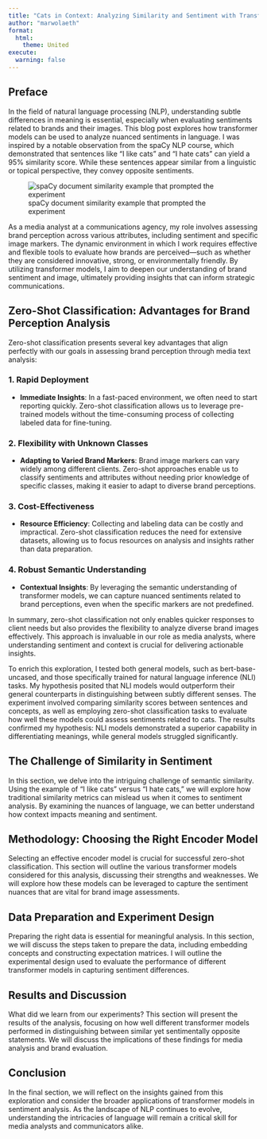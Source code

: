 ```yaml
---
title: "Cats in Context: Analyzing Similarity and Sentiment with Transformer Models"
author: "marwolaeth"
format:
  html:
    theme: United
execute: 
  warning: false
---
```


## Preface

In the field of natural language processing (NLP), understanding subtle differences in meaning is essential, especially when evaluating sentiments related to brands and their images. This blog post explores how transformer models can be used to analyze nuanced sentiments in language. I was inspired by a notable observation from the spaCy NLP course, which demonstrated that sentences like "I like cats" and "I hate cats" can yield a 95% similarity score. While these sentences appear similar from a linguistic or topical perspective, they convey opposite sentiments.

![spaCy document similarity example that prompted the experiment](assets/spacy-cats.png)

As a media analyst at a communications agency, my role involves assessing brand perception across various attributes, including sentiment and specific image markers. The dynamic environment in which I work requires effective and flexible tools to evaluate how brands are perceived—such as whether they are considered innovative, strong, or environmentally friendly. By utilizing transformer models, I aim to deepen our understanding of brand sentiment and image, ultimately providing insights that can inform strategic communications.

## Zero-Shot Classification: Advantages for Brand Perception Analysis

Zero-shot classification presents several key advantages that align perfectly with our goals in assessing brand perception through media text analysis:

### 1. **Rapid Deployment**
- **Immediate Insights**: In a fast-paced environment, we often need to start reporting quickly. Zero-shot classification allows us to leverage pre-trained models without the time-consuming process of collecting labeled data for fine-tuning.

### 2. **Flexibility with Unknown Classes**
- **Adapting to Varied Brand Markers**: Brand image markers can vary widely among different clients. Zero-shot approaches enable us to classify sentiments and attributes without needing prior knowledge of specific classes, making it easier to adapt to diverse brand perceptions.

### 3. **Cost-Effectiveness**
- **Resource Efficiency**: Collecting and labeling data can be costly and impractical. Zero-shot classification reduces the need for extensive datasets, allowing us to focus resources on analysis and insights rather than data preparation.

### 4. **Robust Semantic Understanding**
- **Contextual Insights**: By leveraging the semantic understanding of transformer models, we can capture nuanced sentiments related to brand perceptions, even when the specific markers are not predefined.

In summary, zero-shot classification not only enables quicker responses to client needs but also provides the flexibility to analyze diverse brand images effectively. This approach is invaluable in our role as media analysts, where understanding sentiment and context is crucial for delivering actionable insights.

To enrich this exploration, I tested both general models, such as bert-base-uncased, and those specifically trained for natural language inference (NLI) tasks. My hypothesis posited that NLI models would outperform their general counterparts in distinguishing between subtly different senses. The experiment involved comparing similarity scores between sentences and concepts, as well as employing zero-shot classification tasks to evaluate how well these models could assess sentiments related to cats. The results confirmed my hypothesis: NLI models demonstrated a superior capability in differentiating meanings, while general models struggled significantly.

## The Challenge of Similarity in Sentiment
In this section, we delve into the intriguing challenge of semantic similarity. Using the example of "I like cats" versus "I hate cats," we will explore how traditional similarity metrics can mislead us when it comes to sentiment analysis. By examining the nuances of language, we can better understand how context impacts meaning and sentiment.

## Methodology: Choosing the Right Encoder Model
Selecting an effective encoder model is crucial for successful zero-shot classification. This section will outline the various transformer models considered for this analysis, discussing their strengths and weaknesses. We will explore how these models can be leveraged to capture the sentiment nuances that are vital for brand image assessments.

## Data Preparation and Experiment Design
Preparing the right data is essential for meaningful analysis. In this section, we will discuss the steps taken to prepare the data, including embedding concepts and constructing expectation matrices. I will outline the experimental design used to evaluate the performance of different transformer models in capturing sentiment differences.

## Results and Discussion
What did we learn from our experiments? This section will present the results of the analysis, focusing on how well different transformer models performed in distinguishing between similar yet sentimentally opposite statements. We will discuss the implications of these findings for media analysis and brand evaluation.

## Conclusion
In the final section, we will reflect on the insights gained from this exploration and consider the broader applications of transformer models in sentiment analysis. As the landscape of NLP continues to evolve, understanding the intricacies of language will remain a critical skill for media analysts and communicators alike.

